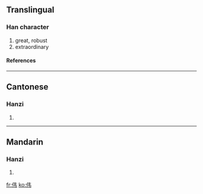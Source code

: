 {{see|偉}}

==Translingual==
===Han character===
{{Han char|rn=9|rad=人|as=04|sn=6|four=|canj=人手尸 (OQS)}}
# great, robust
# extraordinary
====References====
{{Han ref|kx=0096.121|hdz=10117.150|uh=4F1F|ud=20255}}
----
==Cantonese==
===Hanzi===
{{yue-hanzi|jyut=|y=wai5}}
# {{defn|Cantonese}}
----
==Mandarin==
===Hanzi===
{{cmn-hanzi|tra=偉|pin=[[wěi]] ([[wei3]])|wg=wei<sup>3</sup>}}
# {{defn|Mandarin}}

[[fr:伟]]
[[ko:伟]]